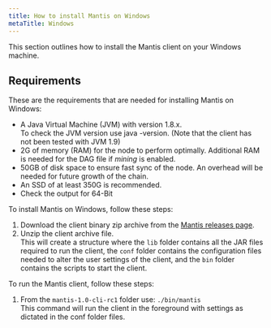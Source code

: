 ```yaml
---
title: How to install Mantis on Windows
metaTitle: Windows
---
```


This section outlines how to install the Mantis client on your Windows machine.

## Requirements
These are the requirements that are needed for installing Mantis on Windows:
* A Java Virtual Machine (JVM) with version 1.8.x. <br>
      To check the JVM version use java -version. 
  (Note that the client has not been tested with JVM 1.9)
* 2G of memory (RAM) for the node to perform optimally.  Additional RAM is needed for the DAG file if *mining* is enabled.
* 50GB of disk space to ensure fast sync of the node. An overhead will be needed for future growth of the chain. 
* An SSD of at least 350G is recommended.
* Check the output for 64-Bit

To install Mantis on Windows, follow these steps:
1. Download the client binary zip archive from the [Mantis releases page](https://github.com/input-output-hk/mantis/releases). 
2. Unzip the client archive file. <br>
   This will create a structure where the `lib` folder contains all the JAR files required to run the client, the `conf` folder contains the configuration files needed to alter the    user settings of the client, and the `bin` folder contains the scripts to start the client.

To run the Mantis client, follow these steps:
1. From the `mantis-1.0-cli-rc1` folder use:
  `./bin/mantis`<br>
  This command will run the client in the foreground with settings as dictated in the conf folder files.
